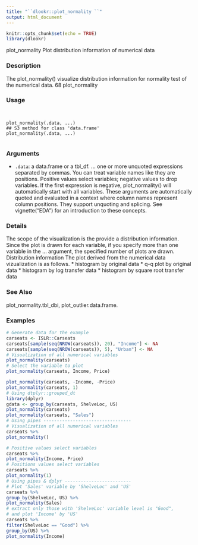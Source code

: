 ---
title: "``dlookr::plot_normality ``"
output: html_document
---

```{r setup, include=FALSE}
knitr::opts_chunk$set(echo = TRUE)
library(dlookr)
```
plot_normality Plot distribution information of numerical data

### Description 

The plot_normality() visualize distribution information for normality test of the numerical data.
68 plot_normality

### Usage 
<pre><code>

plot_normality(.data, ...)
## S3 method for class 'data.frame'
plot_normality(.data, ...)

</code></pre>
### Arguments
 
* ``.data``: a data.frame or a tbl_df.
... one or more unquoted expressions separated by commas. You can treat variable
names like they are positions. Positive values select variables; negative values
to drop variables. If the first expression is negative, plot_normality() will automatically
start with all variables. These arguments are automatically quoted and
evaluated in a context where column names represent column positions. They
support unquoting and splicing.
See vignette("EDA") for an introduction to these concepts.

### Details 

The scope of the visualization is the provide a distribution information. Since the plot is drawn for
each variable, if you specify more than one variable in the ... argument, the specified number of
plots are drawn.
Distribution information
The plot derived from the numerical data vizualization is as follows.
*  histogram by original data
*  q-q plot by original data
*  histogram by log transfer data
*  histogram by square root transfer data

### See Also
 
plot_normality.tbl_dbi, plot_outlier.data.frame.

### Examples
```{r}

# Generate data for the example
carseats <- ISLR::Carseats
carseats[sample(seq(NROW(carseats)), 20), "Income"] <- NA
carseats[sample(seq(NROW(carseats)), 5), "Urban"] <- NA
# Visualization of all numerical variables
plot_normality(carseats)
# Select the variable to plot
plot_normality(carseats, Income, Price)
```

```{r}
plot_normality(carseats, -Income, -Price)
plot_normality(carseats, 1)
# Using dtplyr::grouped_dt
library(dplyr)
gdata <- group_by(carseats, ShelveLoc, US)
plot_normality(carseats)
plot_normality(carseats, "Sales")
# Using pipes ---------------------------------
# Visualization of all numerical variables
carseats %>%
plot_normality()
```

```{r}
# Positive values select variables
carseats %>%
plot_normality(Income, Price)
# Positions values select variables
carseats %>%
plot_normality(1)
# Using pipes & dplyr -------------------------
# Plot 'Sales' variable by 'ShelveLoc' and 'US'
carseats %>%
group_by(ShelveLoc, US) %>%
plot_normality(Sales)
# extract only those with 'ShelveLoc' variable level is "Good",
# and plot 'Income' by 'US'
carseats %>%
filter(ShelveLoc == "Good") %>%
group_by(US) %>%
plot_normality(Income)
```